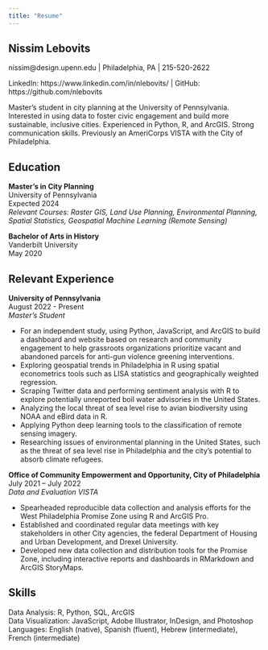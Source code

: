 ```yaml
---
title: "Resume" 
---
```



##  Nissim Lebovits

nissim@design.upenn.edu | Philadelphia, PA | 215-520-2622

LinkedIn: https://www.linkedin.com/in/nlebovits/ | GitHub: https://github.com/nlebovits


Master's student in city planning at the University of Pennsylvania. Interested in using data to foster civic engagement and build more sustainable, inclusive cities. Experienced in Python, R, and ArcGIS. Strong communication skills. Previously an AmeriCorps VISTA with the City of Philadelphia.


## Education
**Master’s in City Planning**\
University of Pennsylvania						            
Expected 2024\
*Relevant Courses: Raster GIS, Land Use Planning, Environmental Planning, Spatial Statistics, Geospatial Machine Learning (Remote Sensing)*

**Bachelor of Arts in History**\
Vanderbilt University							        
May 2020


## Relevant Experience
**University of Pennsylvania**\
August 2022 - Present\
*Master’s Student*

 - For an independent study, using Python, JavaScript, and ArcGIS to build a dashboard and website based on research and community engagement to help grassroots organizations prioritize vacant and abandoned parcels for anti-gun violence greening interventions. 
 - Exploring geospatial trends in Philadelphia in R using spatial econometrics tools such as LISA statistics and geographically weighted regression.
 - Scraping Twitter data and performing sentiment analysis with R to explore potentially unreported boil water advisories in the United States.
 - Analyzing the local threat of sea level rise to avian biodiversity using NOAA and eBird data in R.
 - Applying Python deep learning tools to the classification of remote sensing imagery.
 - Researching issues of environmental planning in the United States, such as the threat of sea level rise in Philadelphia and the city’s potential to absorb climate refugees.

**Office of Community Empowerment and Opportunity, City of Philadelphia**\
July 2021 – July 2022\
*Data and Evaluation VISTA*

 - Spearheaded reproducible data collection and analysis efforts for the West Philadelphia Promise Zone using R and ArcGIS Pro.
 - Established and coordinated regular data meetings with key stakeholders in other City agencies, the federal Department of Housing and Urban Development, and Drexel University.
 - Developed new data collection and distribution tools for the Promise Zone, including interactive reports and dashboards in RMarkdown and ArcGIS StoryMaps.

## Skills
Data Analysis: R, Python, SQL, ArcGIS\
Data Visualization: JavaScript, Adobe Illustrator, InDesign, and Photoshop\
Languages: English (native), Spanish (fluent), Hebrew (intermediate), French (intermediate)